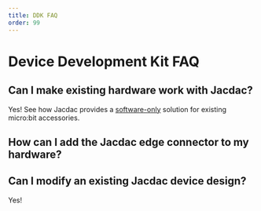 ```yaml
---
title: DDK FAQ
order: 99
---
```


# Device Development Kit FAQ

## Can I make existing hardware work with Jacdac?

Yes! See how Jacdac provides a [software-only](/ddk/microbit/software-only-accessory) solution for existing micro:bit accessories.

## How can I add the Jacdac edge connector to my hardware?

## Can I modify an existing Jacdac device design?

Yes! 


